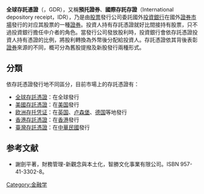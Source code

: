 '''全球存託憑證'''（{{lang-en|Global depository receipt}}，GDR），又稱'''預托證券'''、'''國際存託存證'''（International depository receipt，IDR），乃是由[[股票|股票]]發行公司委託國外[[投資銀行|投資銀行]]在國外[[證券市場|證券市場]]發行的对应其股票的一種[[證券|證券]]。投資人持有存託憑證就好比間接持有股票，只不過投資銀行擔任中介者的角色。當發行公司發放股利時，投資銀行會依存託憑證投資人持有憑證的比例，將股利轉換為外幣後分配給投資人。存託憑證依其背後表彰[[證券|證券]]來源的不同，概可分為舊股提撥及新股發行兩種形式。

==分類==
依存託憑證發行地不同區分，目前市場上的存託憑證有：
*[[全球存託憑證|全球存託憑證]]：在全球發行
*[[美國存託憑證|美國存託憑證]]：在[[美国|美国]]發行
*[[欧洲存托凭证|欧洲存托凭证]]：在[[英国|英国]]、[[卢森堡|卢森堡]]、[[德国|德国]]等地發行
*[[香港存託憑證|香港存託憑證]]：在[[香港|香港]]發行
*[[臺灣存託憑證|臺灣存託憑證]]：在[[中華民國|中華民國]]發行

==参考文献==
*謝劍平著，財務管理-新觀念與本土化，智勝文化事業有限公司。ISBN 957-41-3302-8。

{{投資小作品}}
[[Category:金融学|Category:金融学]]